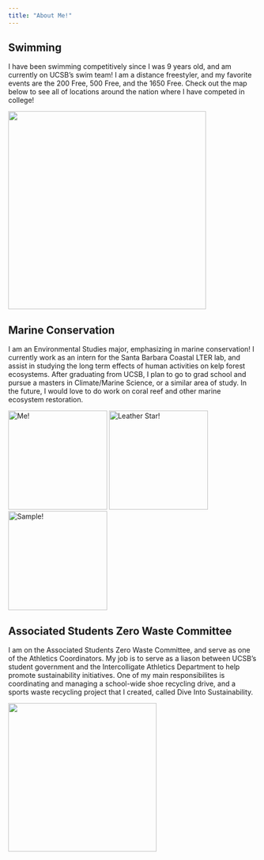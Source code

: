 ```yaml
---
title: "About Me!"
---
```


## Swimming

I have been swimming competitively since I was 9 years old, and am currently on UCSB's swim team! I am a distance freestyler, and my favorite events are the 200 Free, 500 Free, and the 1650 Free. Check out the map below to see all of locations around the nation where I have competed in college!

![](media/IMG_2285.JPG){width=400}

## Marine Conservation

I am an Environmental Studies major, emphasizing in marine conservation! I currently work as an intern for the Santa Barbara Coastal LTER lab, and assist in studying the long term effects of human activities on kelp forest ecosystems. After graduating from UCSB, I plan to go to grad school and pursue a masters in Climate/Marine Science, or a similar area of study. In the future, I would love to do work on coral reef and other marine ecosystem restoration.

::: {.gallery}
![Me!](media/IMG_5529.JPG){group="my-gallery" width=200}
![Leather Star!](media/IMG_2623.JPG){group="my-gallery" width=200}
![Sample!](media/IMG_5523.JPG){group="my-gallery" width=200}
:::

## Associated Students Zero Waste Committee

I am on the Associated Students Zero Waste Committee, and serve as one of the Athletics Coordinators. My job is to serve as a liason between UCSB's student government and the Intercolligate Athletics Department to help promote sustainability initiatives. One of my main responsibilites is coordinating and managing a school-wide shoe recycling drive, and a sports waste recycling project that I created, called Dive Into Sustainability. 

![](media/IMG_2173.JPG){width=300}
